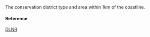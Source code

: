 The conservation district type and area within 1km of the coastline.

#### Reference

[DLNR](http://dlnr.hawaii.gov/occl/conservation-district/)